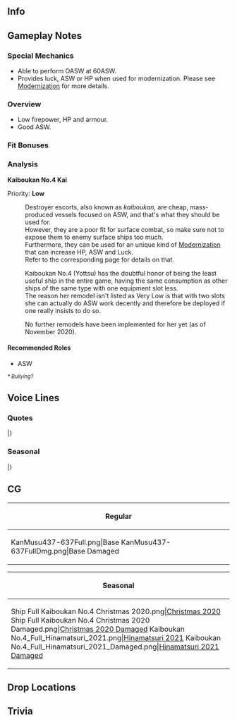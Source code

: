 ==Info==
{{KanmusuInfo|ID=437-637}}
{{KanmusuInfo|ID=1701-701}}

==Gameplay Notes==

===Special Mechanics===
* Able to perform OASW at 60ASW.
* Provides luck, ASW or HP when used for modernization. Please see [[Modernization]] for more details.

===Overview===
* Low firepower, HP and armour.
* Good ASW.

===Fit Bonuses===
{{:{{BASEPAGENAME}}/Equipment Bonuses}}
{{clear}}

===Analysis===
'''Kaiboukan No.4 Kai'''

Priority: '''Low'''

:Destroyer escorts, also known as ''kaiboukan'', are cheap, mass-produced vessels focused on ASW, and that's what they should be used for.
:However, they are a poor fit for surface combat, so make sure not to expose them to enemy surface ships too much.
:Furthermore, they can be used for an unique kind of [[Modernization]] that can increase HP, ASW and Luck.
:Refer to the corresponding page for details on that.


:Kaiboukan No.4 (Yottsu) has the doubtful honor of being the least useful ship in the entire game, having the same consumption as other ships of the same type with one equipment slot less.
:The reason her remodel isn't listed as Very Low is that with two slots she can actually do ASW work decently and therefore be deployed if one really insists to do so.

:No further remodels have been implemented for her yet (as of November 2020).

====Recommended Roles====
* ASW
''<small>* Bullying?</small>''

==Voice Lines==
===Quotes===
{{ShipquoteHeader}}
{{ShipquoteKai
|scenario = Introduction
|origin =マル戦計画で生まれた、丁型海防艦、その二番艦、第四号海防艦です。そうねぇ、「よつ」…って呼んでくれていいよ。提督、よろしくね。
|translation =I'm the 2nd of the Type-D coastal defense ships that were created under the Maru-Sen Plan, Kaiboukan No.4. Yeah, you can call me... "Yotsu" instead. Happy to work with you, Admiral.<ref>The Maru-Sen Plan was a planned expansion of the Imperial Japanese Navy, starting in April 1943.</ref>
}}
{{ShipquoteKai|kai = true
|scenario = Introduction
|origin =横須賀生まれの、丁型海防艦、その二番艦の、第四号海防艦、よつ。今日も元気です！提督、頑張ろう！
|translation =Born in Yokosuka, I'm the 2nd of the Type-D coastal defense ships, Kaiboukan No.4, or Yotsu. I'm feeling great today too! Admiral, let's work hard!
}}
{{ShipquoteKai
|scenario = Library
|origin =マル戦計画で生まれた、丁型海防艦、その二番艦、第四号海防艦です。<br>
ちっちゃいけれど、ものすごく頑張りました！横須賀の防備や、マリアナや、小笠原。<br>
敵の潜水艦だって、負けません。最後は伊勢湾、松にもらった命頑張りました。
|translation =I'm the 2nd of the Type-D coastal defense ships that were created under the Maru-Sen Plan, Kaiboukan No.4.<br>
I may be tiny, but I did my very best in Yokosuka's defense, at the Marianas, and at the Ogasawara islands!<br>
Enemy submarines stand no chance. In the end, I worked hard at Ise Bay using this life Matsu saved.
}}
{{ShipquoteKai
|scenario = Secretary 1
|origin =は〜い、よつ、呼んだ？
|translation =Yeees, did you call?
}}
{{ShipquoteKai
|scenario = Secretary 2
|origin =よつのお仕事？ヤルヤル！
|translation =You have a job for me? You got it!
}}
{{ShipquoteKai
|scenario = Secretary 3
|origin =松の姉御、お疲れさまです。肩こってないですか？よつ、肩もみ上手なんですよ。えぇ？提督もこってるの？じゃあ、提督は、今度もんであげますね。
|translation =Big sis Matsu, good work. Are you feeling a bit stiff? I'm good at giving back rubs. Eh? Admiral, you're feeling stiff too? Alright, then I'll rub your back next.
}}
{{ShipquoteKai
|scenario = Idle
|origin =はぁ、松の姉御、よつ、羊羹とお茶持ってきますね。提督もいる？あ、そうか。じゃあ、よつのと、半ぶつです！
|translation =Ah, big sis Matsu, I'll go get some youkan and tea. The Admiral's here too? Oh well. Then we'll just split it between us!
}}
{{ShipquoteKai
|scenario = Secretary Married
|origin =て・い・と・く、ど〜う？元気？そうでもない？ひん、じゃあ、よつが肩もんであげます！もみもみもみぃ〜。ど〜う？
|translation =Ad-mi-ra-l, how are you doing? You good? No? Heh, then I'll give you a back rub! Rub-a-dub-dub! Howssat?
}}
{{ShipquoteKai
|scenario = Wedding
|origin =提督、よつ、呼んだ？間違いだったら戻るね。えぇ、間違いじゃない？…これ、くれるの？うひゃあぁ！
|translation =Admiral, did you call me? If you didn't I'm leaving. Eh, you did? ...Is this for me? Whoaaa!
}}
{{ShipquoteKai
|scenario = Looking At Scores
|origin =情報ですね。お待ち下さい。
|translation =You want information? Please wait.
}}
{{ShipquoteKai
|scenario = Joining A Fleet
|origin =丁型海防艦、よつ、出撃します。
|translation =Type-D coastal defense ship, Yotsu, sortieing.
}}
{{ShipquoteKai
|scenario = Equipment 1
|origin =積みますね。
|translation =I'll equip this.
}}
{{ShipquoteKai
|scenario = Equipment 2
|origin =うむ、うむ。
|translation =I see, I see.
}}
{{ShipquoteKai
|scenario = Equipment 3
|origin =なんとかなった。
|translation =I managed somehow.
}}
{{ShipquoteKai
|scenario = Supply
|origin =は〜い、ありがとう。
|translation =Yees, thank you.
}}
{{ShipquoteKai
|scenario = Docking Minor
|origin =ちょ〜こっと修理です。
|translation =I'm going for a quick repair.
}}
{{ShipquoteKai
|scenario = Docking Major
|origin =ものすご〜く修理しないと。
|translation =I need some biiiiig repairs.
}}
{{ShipquoteKai
|scenario = Construction
|origin =は〜い、できました。
|translation =Yees, it's done.
}}
{{ShipquoteKai
|scenario = Returning From Sortie
|origin =なんとか戻ってこれました。
|translation =We managed to make it back.
}}
{{ShipquoteKai
|scenario = Starting A Sortie
|origin =横須賀鎮守府警備海防艦、第四号海防艦、元気です！
|translation =Yokosuka Naval Base Picket Coastal Defense Ship, Kaiboukan No.4, feeling great!<ref>This was her first assignment.</ref>
}}
{{ShipquoteKai|kai = true
|scenario = Starting A Sortie
|origin =伊勢湾海上部隊、機動隊、その主力のよつ、元気です！
|translation =The star of the Ise Bay Maritime Squadron Task Force, Yotsu, feeling great!<ref>This was her final assignment.</ref>
}}
{{ShipquoteKai
|scenario = Battle Start
|origin =大変、敵だ！敵です！
|translation =Oh no, it's the enemy! Enemy sighted!
}}
{{ShipquoteKai
|scenario = Attack
|origin =こちくんな〜！
|translation = Stay awaaaaay!
}}
{{ShipquoteKai
|scenario = Air Battle/Daytime Spotting/Night Battle Attack
|origin =やつけろ〜！
|translation =Let's get them!
}}
{{ShipquoteKai
|scenario = Night Battle
|origin =深追いするの？本当に？
|translation =Are we going to run them down? For real?
}}
{{ShipquoteKai
|scenario = MVP
|origin =は〜い、よつががんばちゃった？うひゃ！
|translation =Yeees, was I the best? Whoo!
}}
{{ShipquoteKai|kai = true
|scenario = MVP
|origin =は〜い、よつががんばちゃった？感状！本当！
|translation =Yeees, was I the best? I really get a commendation!?
}}
{{ShipquoteKai
|scenario = Minor Damage 1
|origin =わあぁ！
|translation =Whoaa!
}}
{{ShipquoteKai
|scenario = Minor Damage 2
|origin =いたい、いたい！
|translation =Ow, that hurts!
}}
{{ShipquoteKai
|scenario = Major Damage
|origin =がははぁ、くらった。うひゃぁ〜、港に戻らないと…
|translation =Argggh, that did it. Aaah, I have to get back to port...
}}
{{ShipquoteKai
|scenario = Sunk
|origin =うっそ…よつ…ここで終わり…？うそだ…姉御ぉ〜…
|translation =No way... is this... the end for me... It can't be... Big siiiis...
}}
|}
<references/>
{{clear}}

===Seasonal===
{{SeasonalHeaderOld}}
{{SeasonalQuote
|scenario = [[Seasonal/Autumn_2020|Autumn 2020]]
|origin = うひゃぁー！よつ、夏を乗り切った！これからは、秋祭り！鎮守府秋祭りの季節！よつ、元気出る出る！
|translation =	Woohoo! I managed to get through summer! Now it's time for the Autumn Festival! It's the season for the Naval Base Autumn Festival! I'm really pumped for it!
|audio = Kaiboukan_No.4_Autumn_2020_Secretary_1.mp3
|notes = 
}}
{{SeasonalQuote
|scenario = [[Seasonal/Christmas_2020|Christmas 2020]]
|origin = よつ、このクリスマスって、好き好き！ケーキ、美味しい。あぁ、松の姉御！これ、食べてくださいぃ〜！うわぁ！
|translation =	I really, really love this "Christmas"! The cake is delicious. Ah, big sis Matsu! Try some of thiiiis~! Wheee!
|audio = Kaiboukan_No4_Christmas_2020_Secretary_1.mp3
|notes = 
}}
{{SeasonalQuote
|scenario = [[Seasonal/Setsubun_2021|Setsubun 2021]]
|origin = 鬼は、外！福は、内！ヨツ達の、鬼は、誰？えぇ？潜水艦？ヨツ得意、得意！よーし！行くぞ〜！
|translation =	Demons begone! Fortune welcome! Who is our oni? Huh? The submarines? This will be a breeze. Here I gooo~!
|audio = Kaiboukan_No.4_Setsubun_2021_Secretary_1.mp3
|notes = 
}}
{{SeasonalQuote
|scenario = [[Seasonal/Valentine's_Day_2021|Valentine's Day 2021]]
|origin = 提督、松の姉御、これ、あげます。ヨツの チョコレート。一世を風靡です。いざです。
|translation = Admiral, big sis Matsu, this is for you. Chocolate from me. It's lobster-flavoured. Just kidding.
|audio = Kaiboukan_No.4_Valentines_2021_Secretary_1.mp3
|notes = 
}}
{{SeasonalQuote
|scenario = [[Seasonal/White_Day_2021|White Day2021]]
|origin =うひゃあぁ〜！提督と、松の姉御が、ヨツにお返ししてくれた！まず、提督の食べよ。はむ。美味しい！これ、美味しい！ 
|translation =	Wahooo! I got some return gifts from the Admiral and big sis Matsu! Matsu, I'm going to eat the Admiral's gift. *nom* It's yummy! This is yummy! 
|audio = Kaiboukan_No.4_White_Day_2021_Secretary_1.mp3
|notes =
}}
{{SeasonalQuote
|scenario = [[Seasonal/Eighth_Anniversary|8th Anniversary]]
|origin = 八周年ですか？ヨツもお祝い申し上げます。
|translation =	It's the 8th Anniversary? Let me congratulate you too.
|audio = Kaiboukan_No.4_8th Anniversary_Secretary_1.mp3
|notes = 
}}
{{SeasonalQuote
|scenario = [[Seasonal/Rainy_Season_2021|Rainy Season 2021]]
|origin = ジメジメ降ります。早く雨上がらないかなー…そうか！てるてる坊主。ヨツもいっぱい作ります！うひゃあ！ 
|translation =	It's really coming down. I wonder if the rain will stop soon... I know! Teruteru bouzu. Yotsu will make lots and lots! Yahoo! 	
|audio = Kaiboukan_No.4_Rainy Season 2021_Secretary_1.mp3
|notes = 
}}
|}<references/>

{{clear}}

==CG==
{| class="mw-collapsible mw-collapsed wikitable" style="width: 100%;"
!Regular
|-
|<gallery>
KanMusu437-637Full.png|Base
KanMusu437-637FullDmg.png|Base Damaged
</gallery>
|}

{| class="mw-collapsible mw-collapsed wikitable" style="width: 100%;"
!Seasonal
|-
|<gallery>
Ship Full Kaiboukan No.4 Christmas 2020.png|[[Seasonal/Christmas_2020|Christmas 2020]]
Ship Full Kaiboukan No.4 Christmas 2020 Damaged.png|[[Seasonal/Christmas_2020|Christmas 2020 Damaged]]
Kaiboukan No.4_Full_Hinamatsuri_2021.png|[[Seasonal/Hinamatsuri_2021|Hinamatsuri 2021]]
Kaiboukan No.4_Full_Hinamatsuri_2021_Damaged.png|[[Seasonal/Hinamatsuri_2021|Hinamatsuri 2021 Damaged]]
</gallery>
|}

==Drop Locations==

==Trivia==

{{Shiplist}}